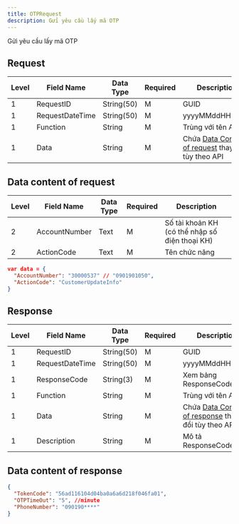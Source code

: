 ```yaml
---
title: OTPRequest
description: Gửi yêu cầu lấy mã OTP
---
```


Gửi yêu cầu lấy mã OTP

## Request

| Level | Field Name      | Data Type  | Required | Description                                                                    |
| ----- | --------------- | ---------- | -------- | ------------------------------------------------------------------------------ |
| 1     | RequestID       | String(50) | M        | GUID                                                                           |
| 1     | RequestDateTime | String(50) | M        | yyyyMMddHHmmss                                                                 |
| 1     | Function        | String     | M        | Trùng với tên API                                                              |
| 1     | Data            | String     | M        | Chứa [Data Content of request](#data-content-of-request) thay đổi tùy theo API |

## Data content of request

| Level | Field Name    | Data Type | Required | Description                                    |
| ----- | ------------- | --------- | -------- | ---------------------------------------------- |
| 2     | AccountNumber | Text      | M        | Số tài khoản KH (có thể nhập số điện thoại KH) |
| 2     | ActionCode    | Text      | M        | Tên chức năng                                  |

```json
var data = {
  "AccountNumber": "30000537" // "0901901050",
  "ActionCode": "CustomerUpdateInfo"
}
```

## Response

| Level | Field Name      | Data Type  | Required | Description                                                                      |
| ----- | --------------- | ---------- | -------- | -------------------------------------------------------------------------------- |
| 1     | RequestID       | String(50) | M        | GUID                                                                             |
| 1     | RequestDateTime | String(50) | M        | yyyyMMddHHmmss                                                                   |
| 1     | ResponseCode    | String(3)  | M        | Xem bảng ResponseCodeData                                                        |
| 1     | Function        | String     | M        | Trùng với tên API                                                                |
| 1     | Data            | String     | M        | Chứa [Data Content of response](#data-content-of-response) thay đổi tùy theo API |
| 1     | Description     | String     | M        | Mô tả ResponseCode                                                               |

## Data content of response

```json
{
  "TokenCode": "56ad116104d04ba0a6a6d218f046fa01",
  "OTPTimeOut": "5", //minute
  "PhoneNumber": "090190****"
}
```
